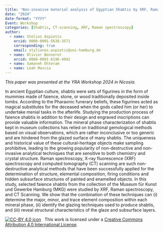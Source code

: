 ```yaml
---
title: 'Non-invasive material analysis of Egyptian Shabtis by XRF, Raman spectroscopy and CT Scanning'
date: "2024"
date-format: "YYYY"
Event: Workshop
categories: [Shabtis, CT-scanning, XRF, Raman spectroscopy]
author: 
  - name: Stelios Aspiotis
    orcid: 0000-0001-5638-3571
    corresponding: true
    email: stylianos.aspiotis@uni-hamburg.de
  - name: Olivier Bonnerot
    orcid: 0000-0001-8196-4992
  - name: Samaneh Ehteram
  - name: Leah Mascia
---
```


*This paper was presented at the YRA Workshop 2024 in Nicosia.*

In ancient Egyptian culture, shabtis were sets of figurines in the form of mummies made of faience, stone, or wood traditionally deposited inside tombs. According to the Pharaonic funerary beliefs, these figurines acted as magical substitutes for the deceased when the gods called him (or her) to undertake menial tasks in the afterlife. 
Studying the production process of faience shabtis in addition to their design and engraved inscriptions can provide valuable information. The mineral phase characterization of shabtis kept in museum collections has relied on traditional gemological methods based on visual observations, which are rather inconclusive or too generic and are hindered from the glazed surface of many shabtis. The uniqueness and historical value of these cultural-heritage objects make sampling prohibitive, leading to the growing popularity of non-destructive and non-invasive analytical techniques that are sensitive to both chemistry and crystal structure. Raman spectroscopy, X-ray fluorescence (XRF) spectroscopy and computed tomography (CT) scanning are such non-destructive analytical methods that have been successfully applied for the determination of structure, elemental composition, firing conditions and hidden subsurface structures of painted and enamelled objects. 
In this study, selected faience shabtis from the collection of the Museum für Kunst und Gewerbe Hamburg (MKG) were studied by XRF, Raman spectroscopy, and CT Scanning. We show that the combination of these techniques can (i) determine the major, minor, and trace element composition within each mineral phase, (ii) identify the glazing techniques used to produce shabtis, and (iii) reveal structural characteristics of the glaze and subsurface layers.

[![CC-BY 4.0 icon](https://i.creativecommons.org/l/by/4.0/88x31.png)](http://creativecommons.org/licenses/by/4.0/)&nbsp;&nbsp; This work is licensed under a [Creative Commons Attribution 4.0 International License](https://creativecommons.org/licenses/by/4.0/). 
